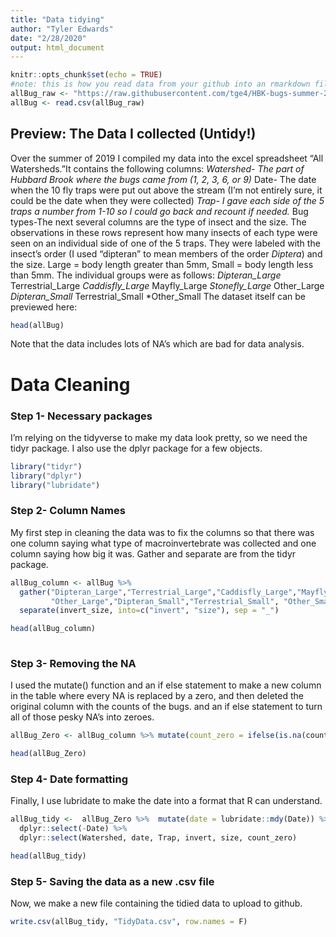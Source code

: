 ---
title: "Data tidying"
author: "Tyler Edwards"
date: "2/28/2020"
output: html_document
---

```{r setup, include=FALSE}
knitr::opts_chunk$set(echo = TRUE)
#note: this is how you read data from your github into an rmarkdown file! pretty cool!
allBug_raw <- "https://raw.githubusercontent.com/tge4/HBK-bugs-summer-2019/master/All%20watersheds.csv"
allBug <- read.csv(allBug_raw)
```

## Preview: The Data I collected (Untidy!)

Over the summer of 2019 I compiled my data into the excel spreadsheet "All Watersheds."It contains the following columns: 
*Watershed- The part of Hubbard Brook where the bugs came from (1, 2, 3, 6, or 9)
*Date- The date when the 10 fly traps were put out above the stream (I'm not entirely sure, it could be the date when they were collected)
*Trap- I gave each side of the 5 traps a number from 1-10 so I could go back and recount if needed.
*Bug types-The next several columns are the type of insect and the size. The observations in these rows represent how many insects of each type were seen on an individual side of one of the 5 traps. They were labeled with the insect's order (I used "dipteran" to mean members of the order _Diptera_) and the size. Large = body length greater than 5mm, Small = body length less than 5mm. The individual groups were as follows: 
    *Dipteran_Large
    *Terrestrial_Large
    *Caddisfly_Large
    *Mayfly_Large
    *Stonefly_Large
    *Other_Large
    *Dipteran_Small
    *Terrestrial_Small
    *Other_Small
The dataset itself can be previewed here: 
```{r cars}
head(allBug)
```

Note that the data includes lots of NA's which are bad for data analysis. 

# Data Cleaning


### Step 1- Necessary packages

I'm relying on the tidyverse to make my data look pretty, so we need the tidyr package. I also use the dplyr package for a few objects. 
```{r, echo = TRUE, results = 'hide'}
library("tidyr")
library("dplyr")
library("lubridate")
```


### Step 2- Column Names

My first step in cleaning the data was to fix the columns so that there was one column saying what type of macroinvertebrate was collected and one column saying how big it was. Gather and separate are from the tidyr package. 

```{r pressure}
allBug_column <- allBug %>% 
  gather("Dipteran_Large","Terrestrial_Large","Caddisfly_Large","Mayfly_Large","Stonefly_Large",
         "Other_Large","Dipteran_Small","Terrestrial_Small", "Other_Small", key ="invert_size", value = "count")%>%
  separate(invert_size, into=c("invert", "size"), sep = "_") 

head(allBug_column)
  
```

### Step 3- Removing the NA

I used the mutate() function and an if else statement to make a new column in the table where every NA is replaced by a zero, and then deleted the original column with the counts of the bugs. and an if else statement to turn all of those pesky NA's into zeroes.

```{r}
 
allBug_Zero <- allBug_column %>% mutate(count_zero = ifelse(is.na(count)==TRUE, 0, count)) %>% dplyr::select(-count)  

head(allBug_Zero)
```

### Step 4- Date formatting

Finally, I use lubridate to make the date into a format that R can understand. 
```{r}
allBug_tidy <-  allBug_Zero %>%  mutate(date = lubridate::mdy(Date)) %>% 
  dplyr::select(-Date) %>% 
  dplyr::select(Watershed, date, Trap, invert, size, count_zero) 

head(allBug_tidy)
```

### Step 5- Saving the data as a new .csv file

Now, we make a new file containing the tidied data to upload to github. 

```{r}
write.csv(allBug_tidy, "TidyData.csv", row.names = F)
```

